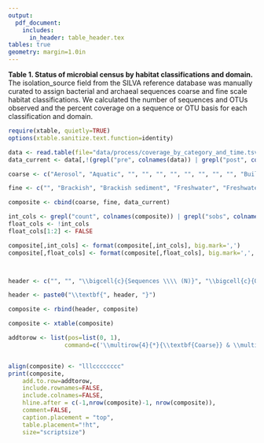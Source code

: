 ```yaml
---
output:
  pdf_document:
    includes:
      in_header: table_header.tex
tables: true
geometry: margin=1.0in
---
```


\captionsetup{labelformat=empty}

**Table 1. Status of microbial census by habitat classifications and domain.** The isolation_source field from the SILVA reference database was manually curated to assign bacterial and archaeal sequences coarse and fine scale habitat classifications. We calculated the number of sequences and OTUs observed and the percent coverage on a sequence or OTU basis for each classification and domain.

```r
require(xtable, quietly=TRUE)
options(xtable.sanitize.text.function=identity)

data <- read.table(file="data/process/coverage_by_category_and_time.tsv", header=T)
data_current <- data[,!(grepl("pre", colnames(data)) | grepl("post", colnames(data)))]

coarse <- c("Aerosol", "Aquatic", "", "", "", "", "", "", "", "", "Built", "", "", "", "", "Plant associated", "", "", "Soil", "", "", "", "Zoological", "", "", "", "Other", "No source data", "Total")

fine <- c("", "Brackish", "Brackish sediment", "Freshwater", "Freshwater sediment", "Marine", "Marine sediment", "Hydrothermal vent", "Ice", "Other", "Digesters", "Food-associated", "Industrial/mining", "Pollution associated", "Other", "Root", "Surface", "Other", "Agriculture", "Desert", "Permafrost", "Other", "Vertebrate", "Arthropod", "Other invertebrate", "Other", "", "", "")

composite <- cbind(coarse, fine, data_current)

int_cols <- grepl("count", colnames(composite)) | grepl("sobs", colnames(composite))
float_cols <- !int_cols
float_cols[1:2] <- FALSE

composite[,int_cols] <- format(composite[,int_cols], big.mark=',')
composite[,float_cols] <- format(composite[,float_cols], big.mark=',', nsmall=1, digits=1)



header <- c("", "", "\\bigcell{c}{Sequences \\\\ (N)}", "\\bigcell{c}{OTUs \\\\ (N)}", "\\bigcell{c}{\\% Seq. \\\\ Coverage}", "\\bigcell{c}{\\% OTU \\\\ Coverage}", "\\bigcell{c}{Sequences \\\\ (N)}", "\\bigcell{c}{OTUs \\\\ (N)}", "\\bigcell{c}{\\% Seq. \\\\ Coverage}", "\\bigcell{c}{\\% OTU \\\\ Coverage}")

header <- paste0("\\textbf{", header, "}")

composite <- rbind(header, composite)

composite <- xtable(composite)

addtorow <- list(pos=list(0, 1),
				command=c('\\multirow{4}{*}{\\textbf{Coarse}} & \\multirow{4}{*}{\\textbf{Fine}} & \\multicolumn{4}{c}{\\textbf{Bacteria}} & \\multicolumn{4}{c}{\\textbf{Archaea}} \\\\ \\cmidrule(r){3-6}	\\cmidrule(r){7-10}', '\\hline '))


align(composite) <- "lllcccccccc"
print(composite,
	add.to.row=addtorow,
	include.rownames=FALSE,
	include.colnames=FALSE,
	hline.after = c(-1,nrow(composite)-1, nrow(composite)),
	comment=FALSE,
	caption.placement = "top",
	table.placement="!ht",
	size="scriptsize")
```
